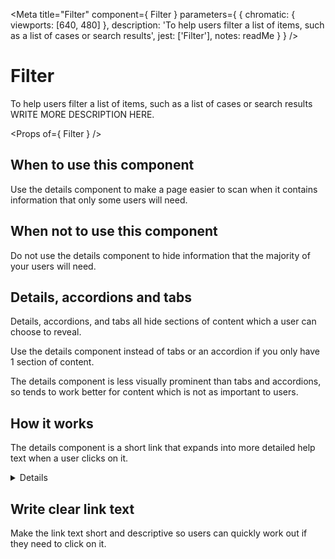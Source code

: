 
<Meta
  title="Filter"
  component={ Filter }
  parameters={ {
    chromatic: { viewports: [640, 480] },
    description: 'To help users filter a list of items, such as a list of cases or search results',
    jest: ['Filter'],
    notes: readMe
  } }
/>

# Filter

To help users filter a list of items, such as a list of cases or search results
WRITE MORE DESCRIPTION HERE.

<Preview withToolbar>
  <Story name="Filter">
    <Filter />
  </Story>
</Preview>

<Props of={ Filter } />


## When to use this component

Use the details component to make a page easier to scan when it contains information that only some users will need.


## When not to use this component

Do not use the details component to hide information that the majority of your users will need.


## Details, accordions and tabs

Details, accordions, and tabs all hide sections of content which a user can choose to reveal.

Use the details component instead of tabs or an accordion if you only have 1 section of content.

The details component is less visually prominent than tabs and accordions, so tends to work better for content which is not as important to users.


## How it works

The details component is a short link that expands into more detailed help text when a user clicks on it.

<Preview>
  <Story name="Standard">
    <Details summary="Help with nationality">
      We need to know your nationality so we can work out which elections you’re entitled to vote in. If you cannot provide your nationality, you’ll have to send copies of identity documents through the post.
    </Details>
  </Story>
</Preview>


## Write clear link text

Make the link text short and descriptive so users can quickly work out if they need to click on it.
